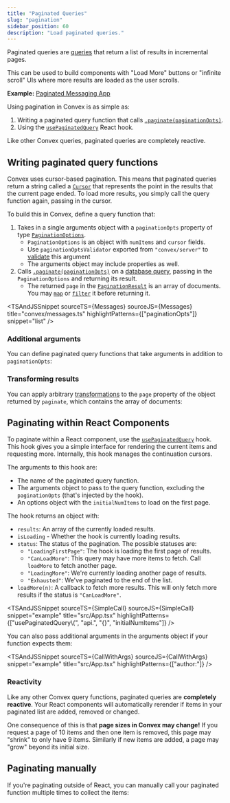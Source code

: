 ```yaml
---
title: "Paginated Queries"
slug: "pagination"
sidebar_position: 60
description: "Load paginated queries."
---
```



Paginated queries are [queries](/functions/query-functions.mdx) that return a
list of results in incremental pages.

This can be used to build components with "Load More" buttons or "infinite
scroll" UIs where more results are loaded as the user scrolls.

**Example:**
[Paginated Messaging App](https://github.com/get-convex/convex-demos/tree/main/pagination)

Using pagination in Convex is as simple as:

1. Writing a paginated query function that calls
   [`.paginate(paginationOpts)`](/api/interfaces/server.OrderedQuery#paginate).
2. Using the [`usePaginatedQuery`](/api/modules/react#usepaginatedquery) React
   hook.

Like other Convex queries, paginated queries are completely reactive.

## Writing paginated query functions

Convex uses cursor-based pagination. This means that paginated queries return a
string called a [`Cursor`](/api/modules/server#cursor) that represents the point
in the results that the current page ended. To load more results, you simply
call the query function again, passing in the cursor.

To build this in Convex, define a query function that:

1. Takes in a single arguments object with a `paginationOpts` property of type
   [`PaginationOptions`](/api/interfaces/server.PaginationOptions).
   - `PaginationOptions` is an object with `numItems` and `cursor` fields.
   - Use `paginationOptsValidator` exported from `"convex/server"` to
     [validate](/functions/validation.mdx) this argument
   - The arguments object may include properties as well.
2. Calls
   [`.paginate(paginationOpts)`](/api/interfaces/server.OrderedQuery#paginate)
   on a [database query](/database/reading-data/reading-data.mdx), passing in
   the `PaginationOptions` and returning its result.
   - The returned `page` in the
     [`PaginationResult`](/api/interfaces/server.PaginationResult) is an array
     of documents. You may
     [`map`](https://developer.mozilla.org/en-US/docs/Web/JavaScript/Reference/Global_Objects/Array/map)
     or
     [`filter`](https://developer.mozilla.org/en-US/docs/Web/JavaScript/Reference/Global_Objects/Array/filter)
     it before returning it.

<TSAndJSSnippet
  sourceTS={Messages}
  sourceJS={Messages}
  title="convex/messages.ts"
  highlightPatterns={["paginationOpts"]}
  snippet="list"
/>

### Additional arguments

You can define paginated query functions that take arguments in addition to
`paginationOpts`:

<TSAndJSSnippet
  sourceTS={Messages}
  sourceJS={Messages}
  snippet="listWithExtraArg"
  title="convex/messages.ts"
/>

### Transforming results

You can apply arbitrary
[transformations](/database/reading-data/reading-data.mdx#more-complex-queries)
to the `page` property of the object returned by `paginate`, which contains the
array of documents:

<TSAndJSSnippet
  sourceTS={Messages}
  sourceJS={Messages}
  snippet="listWithTransformation"
  title="convex/messages.ts"
/>

## Paginating within React Components

To paginate within a React component, use the
[`usePaginatedQuery`](/api/modules/react#usepaginatedquery) hook. This hook
gives you a simple interface for rendering the current items and requesting
more. Internally, this hook manages the continuation cursors.

The arguments to this hook are:

- The name of the paginated query function.
- The arguments object to pass to the query function, excluding the
  `paginationOpts` (that's injected by the hook).
- An options object with the `initialNumItems` to load on the first page.

The hook returns an object with:

- `results`: An array of the currently loaded results.
- `isLoading` - Whether the hook is currently loading results.
- `status`: The status of the pagination. The possible statuses are:
  - `"LoadingFirstPage"`: The hook is loading the first page of results.
  - `"CanLoadMore"`: This query may have more items to fetch. Call `loadMore` to
    fetch another page.
  - `"LoadingMore"`: We're currently loading another page of results.
  - `"Exhausted"`: We've paginated to the end of the list.
- `loadMore(n)`: A callback to fetch more results. This will only fetch more
  results if the status is `"CanLoadMore"`.

<TSAndJSSnippet
  sourceTS={SimpleCall}
  sourceJS={SimpleCall}
  snippet="example"
  title="src/App.tsx"
  highlightPatterns={["usePaginatedQuery\\(", "api.", "{}", "initialNumItems"]}
/>

You can also pass additional arguments in the arguments object if your function
expects them:

<TSAndJSSnippet
  sourceTS={CallWithArgs}
  sourceJS={CallWithArgs}
  snippet="example"
  title="src/App.tsx"
  highlightPatterns={["author:"]}
/>

### Reactivity

Like any other Convex query functions, paginated queries are **completely
reactive**. Your React components will automatically rerender if items in your
paginated list are added, removed or changed.

One consequence of this is that **page sizes in Convex may change!** If you
request a page of 10 items and then one item is removed, this page may "shrink"
to only have 9 items. Similarly if new items are added, a page may "grow" beyond
its initial size.

## Paginating manually

If you're paginating outside of React, you can manually call your paginated
function multiple times to collect the items:

<TSAndJSSnippet title="download.ts" sourceTS={Download} sourceJS={Download} />
